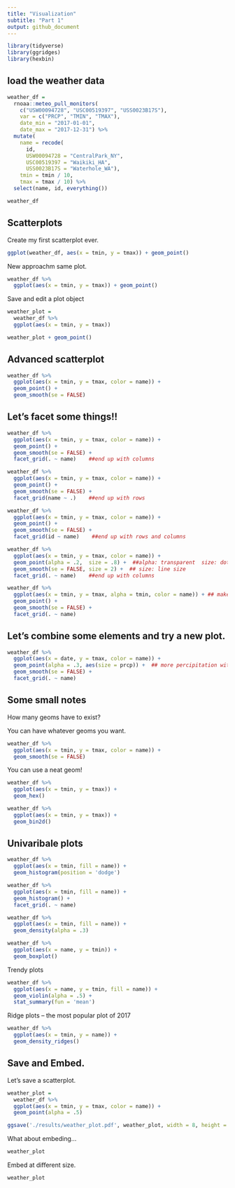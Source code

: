 ```yaml
---
title: "Visualization"
subtitle: "Part 1"
output: github_document
---
```


```r
library(tidyverse)
library(ggridges)
library(hexbin)
```

## load the weather data

```r
weather_df = 
  rnoaa::meteo_pull_monitors(
    c("USW00094728", "USC00519397", "USS0023B17S"),
    var = c("PRCP", "TMIN", "TMAX"), 
    date_min = "2017-01-01",
    date_max = "2017-12-31") %>%
  mutate(
    name = recode(
      id, 
      USW00094728 = "CentralPark_NY", 
      USC00519397 = "Waikiki_HA",
      USS0023B17S = "Waterhole_WA"),
    tmin = tmin / 10,
    tmax = tmax / 10) %>%
  select(name, id, everything())

weather_df
```

## Scatterplots

Create my first scatterplot ever.

```r
ggplot(weather_df, aes(x = tmin, y = tmax)) + geom_point()
```

New approachm same plot.

```r
weather_df %>% 
  ggplot(aes(x = tmin, y = tmax)) + geom_point()
```

Save and edit a plot object

```r
weather_plot = 
  weather_df %>% 
  ggplot(aes(x = tmin, y = tmax))

weather_plot + geom_point()
```

## Advanced scatterplot

```r
weather_df %>% 
  ggplot(aes(x = tmin, y = tmax, color = name)) + 
  geom_point() +
  geom_smooth(se = FALSE)
```

## Let's facet some things!!

```r
weather_df %>% 
  ggplot(aes(x = tmin, y = tmax, color = name)) + 
  geom_point() +
  geom_smooth(se = FALSE) +
  facet_grid(. ~ name)    ##end up with columns
```

```r
weather_df %>% 
  ggplot(aes(x = tmin, y = tmax, color = name)) + 
  geom_point() +
  geom_smooth(se = FALSE) +
  facet_grid(name ~ .)    ##end up with rows
```

```r
weather_df %>% 
  ggplot(aes(x = tmin, y = tmax, color = name)) + 
  geom_point() +
  geom_smooth(se = FALSE) +
  facet_grid(id ~ name)    ##end up with rows and columns
```

```r
weather_df %>% 
  ggplot(aes(x = tmin, y = tmax, color = name)) + 
  geom_point(alpha = .2,  size = .8) +  ##alpha: transparent  size: dot size
  geom_smooth(se = FALSE, size = 2) +  ## size: line size
  facet_grid(. ~ name)    ##end up with columns
```

```r
weather_df %>% 
  ggplot(aes(x = tmin, y = tmax, alpha = tmin, color = name)) + ## make transparent to less transparent from tmin to tmax
  geom_point() +
  geom_smooth(se = FALSE) +
  facet_grid(. ~ name)
```

## Let's combine some elements and try a new plot.

```r
weather_df %>% 
  ggplot(aes(x = date, y = tmax, color = name)) +
  geom_point(alpha = .3, aes(size = prcp)) +  ## more percipitation with a larger point
  geom_smooth(se = FALSE) +
  facet_grid(. ~ name) 
```

## Some small notes

How many geoms have to exist?

You can have whatever geoms you want.

```r
weather_df %>% 
  ggplot(aes(x = tmin, y = tmax, color = name)) +
  geom_smooth(se = FALSE)
```

You can use a neat geom!

```r
weather_df %>% 
  ggplot(aes(x = tmin, y = tmax)) +
  geom_hex()
```

```r
weather_df %>% 
  ggplot(aes(x = tmin, y = tmax)) +
  geom_bin2d()
```

## Univaribale plots

```r
weather_df %>% 
  ggplot(aes(x = tmin, fill = name)) +
  geom_histogram(position = 'dodge')
```

```r
weather_df %>% 
  ggplot(aes(x = tmin, fill = name)) +
  geom_histogram() +
  facet_grid(. ~ name)
```

```r
weather_df %>% 
  ggplot(aes(x = tmin, fill = name)) +
  geom_density(alpha = .3)
```

```r
weather_df %>% 
  ggplot(aes(x = name, y = tmin)) +
  geom_boxplot()
```

Trendy plots

```r
weather_df %>% 
  ggplot(aes(x = name, y = tmin, fill = name)) +
  geom_violin(alpha = .5) +
  stat_summary(fun = 'mean')
```

Ridge plots -- the most popular plot of 2017

```r
weather_df %>% 
  ggplot(aes(x = tmin, y = name)) +
  geom_density_ridges()
```

## Save and Embed.

Let's save a scatterplot.

```r
weather_plot =
  weather_df %>% 
  ggplot(aes(x = tmin, y = tmax, color = name)) + 
  geom_point(alpha = .5) 

ggsave('./results/weather_plot.pdf', weather_plot, width = 8, height = 5)
```

What about embeding...

```r
weather_plot
```

Embed at different size.

```r
weather_plot
```

